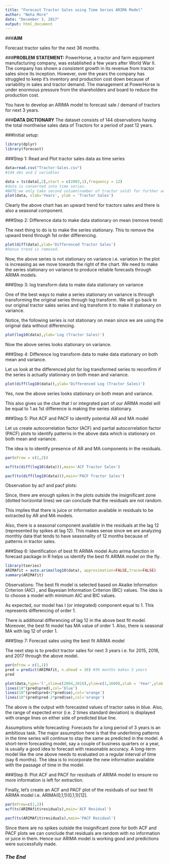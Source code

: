 ```yaml
---
title: "Forecast Tractor Sales using Time Series ARIMA Model"
author: "Neha More"
date: "December 3, 2017"
output: html_document
---
```


###**AIM**

Forecast tractor sales for the next 36 months.

###**PROBLEM STATEMENT:**
PowerHorse, a tractor and farm equipment manufacturing company, was established a few years after World War II. The company has shown a consistent growth in its revenue from tractor sales since its inception. However, over the years the company has struggled to keep it's inventory and production cost down because of variability in sales and tractor demand. The management at PowerHorse is under enormous pressure from the shareholders and board to reduce the production cost.

You have to develop an ARIMA model to forecast sale / demand of tractors for next 3 years.

###**DATA DICTIONARY**
The dataset consists of 144 observations having the total monthwise sales data of Tractors for a period of past 12 years.

###Initial setup:
```r
library(dplyr)
library(forecast)
```

###Step 1: Read and Plot tractor sales data as time series

```r
data=read.csv("Tractor-Sales.csv")
#144 obs and 2 variables
```


```r
data = ts(data[,2],start = c(2003,1),frequency = 12)
#data is converted into time series.
#NOTE:we only take second column(number of tractor sold) for further analysis.not first column.
plot(data, xlab='Years', ylab = 'Tractor Sales')
```


Clearly the above chart has an upward trend for tractors sales and there is also a seasonal component.

###Step 2: Difference data to make data stationary on mean (remove trend)

The next thing to do is to make the series stationary. This to remove the upward trend through 1st order differencing.

```r
plot(diff(data),ylab='Differenced Tractor Sales')
#hence trend is removed.
```

Now, the above series is not stationary on variance i.e. variation in the plot is increasing as we move towards the right of the chart. We need to make the series stationary on variance to produce reliable forecasts through ARIMA models.

###Step 3: log transform data to make data stationary on variance

One of the best ways to make a series stationary on variance is through transforming the original series through log transform. We will go back to our original tractor sales series and log transform it to make it stationary on variance.

Notice, the following series is not stationary on mean since we are using the original data without differencing.
```r
plot(log10(data),ylab='Log (Tractor Sales)')
```

Now the above series looks stationary on variance.

###Step 4: Difference log transform data to make data stationary on both mean and variance.

Let us look at the differenced plot for log transformed series to reconfirm if the series is actually stationary on both mean and variance.
```r
plot(diff(log10(data)),ylab='Differenced Log (Tractor Sales)')
```

Yes, now the above series looks stationary on both mean and variance.

This also gives us the clue that I or integrated part of our ARIMA model will be equal to 1 as 1st difference is making the series stationary.

###Step 5: Plot ACF and PACF to identify potential AR and MA model

Let us create autocorrelation factor (ACF) and partial autocorrelation factor (PACF) plots to identify patterns in the above data which is stationary on both mean and variance.

The idea is to identify presence of AR and MA components in the residuals.
```r
par(mfrow = c(1,2))
```
```r
acf(ts(diff(log10(data))),main='ACF Tractor Sales')
```


```r
pacf(ts(diff(log10(data))),main='PACF Tractor Sales')
```

Observation by acf and pacf plots:

Since, there are enough spikes in the plots outside the insignificant zone (dotted horizontal lines) we can conclude that the residuals are not random. 

This implies that there is juice or information available in residuals to be extracted by AR and MA models.

Also, there is a seasonal component available in the residuals at the lag 12 (represented by spikes at lag 12). This makes sense since we are analyzing monthly data that tends to have seasonality of 12 months because of patterns in tractor sales.

###Step 6: Identification of best fit ARIMA model
Auto arima function in forecast package in R helps us identify the best fit ARIMA model on the fly.

```r
library(tseries)
ARIMAfit = auto.arima(log10(data), approximation=FALSE,trace=FALSE)
summary(ARIMAfit)
```

Observations:
The best fit model is selected based on Akaike Information Criterion (AIC) , and Bayesian Information Criterion (BIC) values. The idea is to choose a model with minimum AIC and BIC values. 

As expected, our model has I (or integrated) component equal to 1. This represents differencing of order 1. 

There is additional differencing of lag 12 in the above best fit model. Moreover, the best fit model has MA value of order 1. Also, there is seasonal MA with lag 12 of order 1.

###Step 7: Forecast sales using the best fit ARIMA model

The next step is to predict tractor sales for next 3 years i.e. for 2015, 2016, and 2017 through the above model.

```r
par(mfrow = c(1,1))
pred = predict(ARIMAfit, n.ahead = 36) #36 months makes 3 years
pred

```

```r
plot(data,type='l',xlim=c(2004,2018),ylim=c(1,1600),xlab = 'Year',ylab = 'Tractor Sales')
lines(10^(pred$pred),col='blue')
lines(10^(pred$pred+2*pred$se),col='orange')
lines(10^(pred$pred-2*pred$se),col='orange')
```

The above is the output with forecasted values of tractor sales in blue. Also, the range of expected error (i.e. 2 times standard deviation) is displayed with orange lines on either side of predicted blue line.

Assumptions while forecasting:
Forecasts for a long period of 3 years is an ambitious task. The major assumption here is that the underlining patterns in the time series will continue to stay the same as predicted in the model. A short-term forecasting model, say a couple of business quarters or a year, is usually a good idea to forecast with reasonable accuracy. A long-term model like the one above needs to evaluated on a regular interval of time (say 6 months). The idea is to incorporate the new information available with the passage of time in the model.

###Step 8: Plot ACF and PACF for residuals of ARIMA model to ensure no more information is left for extraction.

Finally, let's create an ACF and PACF plot of the residuals of our best fit ARIMA model i.e. ARIMA(0,1,1)(0,1,1)[12].
```r
par(mfrow=c(1,2))
acf(ts(ARIMAfit$residuals),main='ACF Residual')
```

```r
pacf(ts(ARIMAfit$residuals),main='PACF Residual')

```

Since there are no spikes outside the insignificant zone for both ACF and PACF plots we can conclude that residuals are random with no information or juice in them. Hence our ARIMA model is working good and predictions were successfully made.

### *The End*










